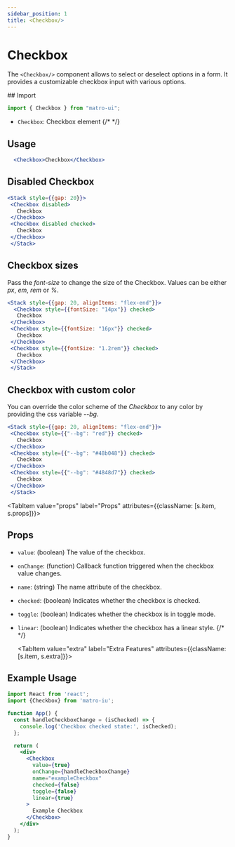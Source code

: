 ```yaml
---
sidebar_position: 1
title: <Checkbox/>
---
```



# Checkbox

The `<Checkbox/>` component allows to select or deselect options in a form. It provides a customizable checkbox input with various options.

<Sources 
  git="https://github.com/matro-ui/matro-ui/tree/main/dist/inputs/Checkbox"
  npmjs="https://www.npmjs.com/package/matro-ui" 
  name="checkbox"
/>


<div className={s.tabs}>
<Tabs className={s.parent}>
  <TabItem value="usage" label="Usage" attributes={{className: [s.item, s.usage]}}>
## Import 

```jsx
import { Checkbox } from "matro-ui";
```
- `Checkbox`: Checkbox element
{/*  */}

 ## Usage

 ```jsx live 
   <Checkbox>Checkbox</Checkbox>
```

 ## Disabled Checkbox

 ```jsx live 
 <Stack style={{gap: 20}}>
  <Checkbox disabled>
    Checkbox
  </Checkbox>
  <Checkbox disabled checked>
    Checkbox
  </Checkbox>
  </Stack>
```

 ## Checkbox sizes

 Pass the <I>font-size</I> to change the size of the Checkbox. Values can be either <I>px</I>, <I>em</I>, <I>rem</I> or <I>%</I>.

 ```jsx live 
 <Stack style={{gap: 20, alignItems: "flex-end"}}>
   <Checkbox style={{fontSize: "14px"}} checked>
    Checkbox
  </Checkbox>
  <Checkbox style={{fontSize: "16px"}} checked>
    Checkbox
  </Checkbox>
  <Checkbox style={{fontSize: "1.2rem"}} checked>
    Checkbox
  </Checkbox>
  </Stack>
```

 ## Checkbox with custom color

 You can override the color scheme of the <I>Checkbox</I> to any color by providing the css variable <I>--bg</I>.

 ```jsx live 
 <Stack style={{gap: 20, alignItems: "flex-end"}}>
  <Checkbox style={{"--bg": "red"}} checked>
    Checkbox
  </Checkbox>
  <Checkbox style={{"--bg": "#48b048"}} checked>
    Checkbox
  </Checkbox>
  <Checkbox style={{"--bg": "#4848d7"}} checked>
    Checkbox
  </Checkbox>
  </Stack>
```


  </TabItem>


  <TabItem value="props" label="Props" attributes={{className: [s.item, s.props]}}>
## Props

- `value`: (boolean) The value of the checkbox.
- `onChange`: (function) Callback function triggered when the checkbox value changes.
- `name`: (string) The name attribute of the checkbox.
- `checked`: (boolean) Indicates whether the checkbox is checked.
- `toggle`: (boolean) Indicates whether the checkbox is in toggle mode.
- `linear`: (boolean) Indicates whether the checkbox has a linear style.
{/*  */}
  </TabItem>



  <TabItem value="extra" label="Extra Features" attributes={{className: [s.item, s.extra]}}>
## Example Usage

```jsx
import React from 'react';
import {Checkbox} from 'matro-iu';

function App() {
  const handleCheckboxChange = (isChecked) => {
    console.log('Checkbox checked state:', isChecked);
  };

  return (
    <div>
      <Checkbox
        value={true}
        onChange={handleCheckboxChange}
        name="exampleCheckbox"
        checked={false}
        toggle={false}
        linear={true}
      >
        Example Checkbox
      </Checkbox>
    </div>
  );
}
```
  </TabItem>



</Tabs>
</div>
